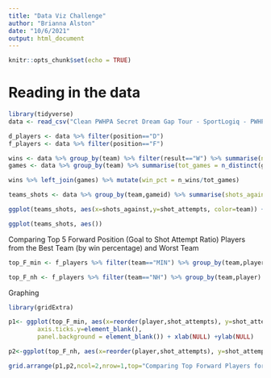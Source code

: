 ```yaml
---
title: "Data Viz Challenge"
author: "Brianna Alston"
date: "10/6/2021"
output: html_document
---
```


```r
knitr::opts_chunk$set(echo = TRUE)
```

# Reading in the data

```r
library(tidyverse)
data <- read_csv("Clean PWHPA Secret Dream Gap Tour - SportLogiq - PWHPA Secret Dream Gap Tour.csv")

d_players <- data %>% filter(position=="D")
f_players <- data %>% filter(position=="F")

wins <- data %>% group_by(team) %>% filter(result=="W") %>% summarise(n_wins = n_distinct(gameid))
games <- data %>% group_by(team) %>% summarise(tot_games = n_distinct(gameid))

wins %>% left_join(games) %>% mutate(win_pct = n_wins/tot_games)

teams_shots <- data %>% group_by(team,gameid) %>% summarise(shots_against = sum(shots_against), shot_attempts = sum(shot_attempts))

ggplot(teams_shots, aes(x=shots_against,y=shot_attempts, color=team)) + geom_point()

ggplot(teams_shots, aes())
```

Comparing Top 5 Forward Position (Goal to Shot Attempt Ratio) Players from the Best Team (by win percentage) and Worst Team

```r
top_F_min <- f_players %>% filter(team=="MIN") %>% group_by(team,player) %>% summarise(goals = sum(goals), shot_attempts = sum(shot_attempts)) %>% mutate(shot_ratio = format(round(goals/shot_attempts,2),nsmall=2)) %>% filter(goals != 0) %>% ungroup() %>% group_by(team) %>% mutate(r = rank(desc(shot_ratio))) %>% arrange(desc(r)) %>% head(n=5) %>% arrange(desc(shot_attempts))

top_F_nh <- f_players %>% filter(team=="NH") %>% group_by(team,player) %>% summarise(goals = sum(goals), shot_attempts = sum(shot_attempts)) %>% mutate(shot_ratio = format(round(goals/shot_attempts,2),nsmall=2)) %>% filter(goals != 0) %>% ungroup() %>% group_by(team) %>% mutate(r = rank(desc(shot_ratio)))  %>% arrange(desc(r)) %>% head(n=5) %>% arrange(desc(shot_attempts))


```

Graphing

```r
library(gridExtra)

p1<- ggplot(top_F_min, aes(x=reorder(player,shot_attempts), y=shot_attempts)) + geom_col(fill="#cbd433") + geom_col(data=top_F_min, aes(x=player, y=goals), fill="#0a0f30") + geom_label(data=top_F_min,mapping = aes(label=shot_ratio),fill="white",hjust=-.75)  + scale_y_reverse() + coord_flip() +   theme(axis.title.y=element_blank(),
        axis.ticks.y=element_blank(),
        panel.background = element_blank()) + xlab(NULL) +ylab(NULL)

p2<-ggplot(top_F_nh, aes(x=reorder(player,shot_attempts), y=shot_attempts)) + geom_col(fill="#e21f19") + geom_col(data=top_F_nh, aes(x=player, y=goals), fill="#141517") + coord_flip() + theme(axis.text.x=element_text(hjust=-1.5),axis.ticks.y=element_blank(),panel.background = element_blank()) + geom_label(data=top_F_nh,mapping = aes(label=shot_ratio), fill="white",hjust=.75) + xlab(NULL) + ylab(NULL) + scale_x_discrete(position = "top") 

grid.arrange(p1,p2,ncol=2,nrow=1,top="Comparing Top Forward Players for Minnesota and New Hampshire by Goal Ratio \n Goal Ratio = Goals / Shots Attempted",bottom="Goals/Shot Attempts \n Data Viz by Brianna Alston ~ Data from PWHPA and Sportlogiq")
```





